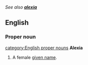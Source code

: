 ''See also '''[[alexia]]'''''
==English==
===Proper noun===
[[category:English proper nouns]]
'''Alexia'''
#A female [[given name]].